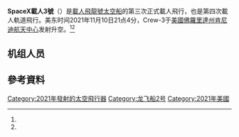 {{Request translation|en|}}
{{NoteTA
|G1=Aero
|T = zh-hans: SpaceX载人3号; zh-hant: SpaceX載人3號;
|1 = zh-cn:协调世界时; zh-tw:世界協調時間; zh-mo:世界協調時; zh-hk:協調世界時;
|2 = zh-hans:龙飞船; zh-hant:天龍號太空船;
}}
{{UTC time|北美东部时区|-5:00}}
{{Infobox spaceflight
| name               = SpaceX載人3號
| names_list         = USCV-3
| image              = SpaceX Crew Dragon (cropped).jpg
| image_caption      = 这是载人飞船之前的一次飞行（摄于其接近空间站之时）。
| image_size         = 290px

| mission_type       = ISS載人運輸
| operator           = [[SpaceX|SpaceX]]
| COSPAR_ID          = 2021-103A<ref name="InTheSkyID">{{cite web|url=https://in-the-sky.org/spacecraft.php?id=49407|title=CREW DRAGON 3|website=In-The-Sky.org|date=2021-11-12|access-date=2021-11-12|archive-date=2021-11-13|archive-url=https://web.archive.org/web/20211113000403/https://in-the-sky.org/spacecraft.php?id=49407}}</ref>
| SATCAT             = 49407<ref name="InTheSkyID" />
| mission_duration   = {{time interval|11 November 2021 02:03:31|6 May 2022 04:43|show=dhm}}

| spacecraft         = [[龙飞船2号|载人龙飞船]][[载人龙飞船C210|C210 "耐力号"]]
| manufacturer       = [[SpaceX|SpaceX]]
| launch_mass        = {{cvt|12519|kg}}
| landing_mass       = {{cvt|9616|kg}}

| launch_date        = 2021年11月11日 02:03:31（[[UTC|UTC]]）<ref name="Inverse20201001"/>
| launch_rocket      = [[獵鷹9號Block_5|獵鷹9號Block 5]] ([[獵鷹9號一級推進器列表|B1067.2]])<ref>{{cite web|url=https://www.nasa.gov/sites/default/files/atoms/files/spacex_crs-22_mision_overview_0.pdf|title=CRS-22 Mission Overview|access-date=2021-05-27|archive-date=2021-10-30|archive-url=https://web.archive.org/web/20211030085833/https://www.nasa.gov/sites/default/files/atoms/files/spacex_crs-22_mision_overview_0.pdf}} {{PD-notice}}</ref>
| launch_site        = [[甘迺迪太空中心|甘迺迪太空中心]], [[LC-39A|LC-39A]]<ref name="Space.comDockingArticle">{{cite web|url=https://www.space.com/spacex-crew-3-dragon-space-station-docking-success|title=SpaceX's Crew Dragon Endurance arrives at space station with four Crew-3 astronauts|last=Thompson|first=Amy|quote=The spacecraft launched from pad 39A here at NASA's Kennedy Space Center|date=2021-11-11|access-date=2021-11-12|archive-date=2022-03-20|archive-url=https://web.archive.org/web/20220320165348/https://www.space.com/spacex-crew-3-dragon-space-station-docking-success}}</ref>
| launch_contractor  = [[SpaceX|SpaceX]]

| landing_date       = 2022年5月6日 04:43（[[UTC|UTC]]）
| landing_site       = [[大西洋|大西洋]]
| crew_size          = 4
| crew_members       = {{le|拉加·查丽|Raja Chari}}<br/>{{le|托馬斯·馬什本|Thomas Marshburn}}<br/>{{le|馬提亞斯·毛雷爾|Matthias Maurer}}<br/>{{le|凯拉·巴隆|Kayla Barron}}
| crew_expedition    = [[远征66|远征66]]/{{tsl|en|Expedition 67|远征67|67}}
| crew_photo         = SpaceX Crew-3 (official portrait).jpg
| crew_photo_caption = (左-右) 查丽，馬什本，毛雷爾和巴隆
| crew_photo_size    = 290px

| space_station         = [[国际空间站|国际空间站]]
| start_date            = 2021年11月12日 01:25（[[UTC|UTC]]）
| end_date              = 2022年5月5日 03:20（[[UTC|UTC]]）
| arrival_craft         = 
| departure_craft       = 

| docking = {{Infobox spaceflight/Dock
  | docking_target   = [[国际空间站|国际空间站]]
  | docking_type     = 对接
  | docking_port     = [[和谐号节点舱|和谐号节点舱]] 前段<ref name="NASALaunchArticle">{{cite web|url=https://www.nasa.gov/press-release/nasa-s-spacex-crew-3-astronauts-headed-to-international-space-station|title=NASA's SpaceX Crew-3 Astronauts Headed to International Space Station|last1=Finch|first1=Josh|last2=Schierholz|first2=Stephanie|last3=Herring|first3=Kyle|last4=Ellis|first4=Kathleen|last5=Jordan|first5=Gary|last6=Dean|first6=Megan|date=2021-11-10|editor-last=Margetta|editor-first=Robert|publisher=NASA|quote=NASA's SpaceX Crew-3 Astronauts Headed to International Space Station|access-date=2021-11-13|archive-date=2022-03-13|archive-url=https://web.archive.org/web/20220313131141/http://www.nasa.gov/press-release/nasa-s-spacex-crew-3-astronauts-headed-to-international-space-station/}}</ref>
  | docking_date     = 2021年11月11日 23:32 UTC<ref name="NSFDockingArticle">{{cite web|url=https://www.nasaspaceflight.com/2021/11/crew-3-docking/|title=Crew Dragon Endurance prepares for docking to International Space Station|last=Navin|first=Joseph|date=2021-11-11|website=nasaspaceflight.com|publisher=NASASpaceFlight.com|quote=Crew Dragon Endurance is scheduled to dock to the International Space Station (ISS) at 6:33 PM EST (23:33 UTC)|access-date=2021-11-13|archive-date=2022-05-07|archive-url=https://web.archive.org/web/20220507035358/https://www.nasaspaceflight.com/2021/11/crew-3-docking/}}</ref>

  | undocking_date   = 2022年5月5日 05:20（[[UTC|UTC]]）<ref name="NYTimesDocking">{{cite web|url=https://www.nytimes.com/2021/11/11/science/spacex-nasa-docking.html|title=SpaceX Delivers NASA’s Crew-3 Astronauts to Space Station|last=Roulette|first=Joey|newspaper=The New York Times|quote=They are to remain in orbit until April 2022|date=2021-11-11|access-date=2021-11-12|archive-date=2022-04-29|archive-url=https://web.archive.org/web/20220429212617/https://www.nytimes.com/2021/11/11/science/spacex-nasa-docking.html}}</ref>
<ref name="CBSLaunchArticle">{{cite web|url=https://www.cbsnews.com/news/spacex-crew-dragon-astronauts-launch-six-months-in-space-11-10-2021/|title=SpaceX Crew Dragon astronauts launch to begin a busy six months in space|last=Harwood|first=William|date=2021-11-10|access-date=2021-11-12|publisher=CBS News|quote=Chari, Marshburn, Barron and Maurer plan to remain aboard the station until late April... The planned duration of the Crew-3 flight is nearly 166 days.|archive-date=2022-05-13|archive-url=https://web.archive.org/web/20220513201125/https://www.cbsnews.com/news/spacex-crew-dragon-astronauts-launch-six-months-in-space-11-10-2021/}}</ref>
  | time_docked      = {{time interval|2021-11-11 23:32|2022-05-05 05:20|show=dhm}}
  }}
| orbit_reference    = [[地心軌道|地心軌道]]
| orbit_regime       = [[近地軌道|近地軌道]]
| orbit_inclination  = 51.66°
| apsis              = gee

| insignia           = SpaceX Crew-3 logo.svg
| insignia_caption   = SpaceX載人3號任務徽标
| insignia_size      = 175px
| programme          = '''[[商業載人計畫|商業載人計畫]]'''
| previous_mission   = [[SpaceX載人2號|SpaceX載人2號]]
| next_mission       = [[SpaceX載人4號|SpaceX載人4號]]

| programme2         = '''[[龙飞船2号#发射清单|龙飞船载人飞行任務]]'''
| previous_mission2  = [[靈感4號|靈感4號]]
| next_mission2      = [[公理1號|公理1號]]
}}
'''SpaceX載人3號'''（{{lang-en|SpaceX Crew-3}}）是[[龙飞船2号|載人飛龍號太空船]]的第三次正式載人飛行，也是第四次載人軌道飛行。美东时间2021年11月10日21点4分，Crew-3于[[美國|美國]][[佛羅里達州|佛羅里達州]][[肯尼迪航天中心|肯尼迪航天中心]]发射升空。<ref name="Inverse20201001"/><ref name="SFN20201116"/>

==机组人员==
{{Spaceflight crew
| crew = prime
| terminology = 宇航员
| position1 = 指令长
| crew1_up = {{Flagicon|USA}} {{le|拉加·查丽|Raja Chari}}
| flights1_up = 1
| agency1_up = [[美国国家航空航天局|NASA]]
| expedition1_up = [[远征66|远征66]]/{{tsl|en|Expedition 67|远征67|67}}
| position2 = 飞行员
| crew2_up = {{Flagicon|USA}} {{le|托馬斯·馬什本|Thomas Marshburn}}
| flights2_up = 3
| agency2_up = [[美国国家航空航天局|NASA]]
| expedition2_up = 遠征66/67
| position3 = 任务专家1 <ref name="JSR799"/>
| crew3_up = {{Flagicon|GER}} {{le|馬提亞斯·毛雷爾|Matthias Maurer}}
| flights3_up = 1
| agency3_up = [[欧洲空间局|ESA]]
| expedition3_up = 遠征66/67
| position4 = 任务专家2 <ref name="JSR799"/>
| crew4_up = {{Flagicon|USA}} {{le|凯拉·巴隆|Kayla Barron}}
| flights4_up = 1
| agency4_up = [[美国国家航空航天局|NASA]]
| expedition4_up = 遠征66/67
| notes          = <ref name="JSR799">{{cite web|url=https://www.planet4589.org/latest.html|title=JSR 799 draft|publisher=Jonathan's Space Report|date=2021-11-10|access-date=2021-11-11|archive-date=2020-07-29|archive-url=https://web.archive.org/web/20200729002755/https://www.planet4589.org/latest.html}}</ref><ref name="SN20201214">{{cite web|url=https://spacenews.com/nasa-assigns-astronauts-for-third-spacex-commercial-crew-mission/|title=NASA assigns astronauts for third SpaceX commercial crew mission|publisher=SpaceNews|date=2020-12-14|access-date=2020-12-21}}</ref><ref name="SF-Crew-3"/><ref name="Crew3Announcement"/><ref name="SFN20201229">{{cite web|url=https://spaceflightnow.com/2020/12/29/three-astronauts-assigned-to-crew-dragon-mission-in-late-2021/|title=Three astronauts assigned to Crew Dragon mission in late 2021|last=Clark|first=Stephen|publisher=Spaceflight Now|date=2020-12-29|access-date=2020-12-29|archive-date=2020-12-30|archive-url=https://web.archive.org/web/20201230042441/https://spaceflightnow.com/2020/12/29/three-astronauts-assigned-to-crew-dragon-mission-in-late-2021/}}</ref><ref name="Barron">{{cite web|title=Kayla Barron Joins NASA's SpaceX Crew-3 Mission to Space Station|url=https://www.nasa.gov/press-release/kayla-barron-joins-nasa-s-spacex-crew-3-mission-to-space-station|publisher=NASA|date=2021-05-17|access-date=2021-05-17|archive-date=2021-06-03|archive-url=https://web.archive.org/web/20210603213719/https://www.nasa.gov/press-release/kayla-barron-joins-nasa-s-spacex-crew-3-mission-to-space-station/}} {{PD-notice}}</ref>
}}

== 參考資料==
{{Reflist|2|refs=

<ref name="SFN20201116">{{cite web|url=https://spaceflightnow.com/launch-schedule/|title=Launch Schedule|last=Clark|first=Stephen|publisher=Spaceflight Now|date=2020-11-16|accessdate=2020-12-28|archive-date=2018-08-16|archive-url=https://web.archive.org/web/20180816161152/https://spaceflightnow.com/launch-schedule/|dead-url=no}}</ref>


<ref name="SF-Crew-3">{{cite web|url=http://www.spacefacts.de/mission/english/crew-3.htm|title=Spaceflight mission report: SpaceX Crew-3|publisher=Space Facts|first=Joachim Wilhelm Josef|last=Becker|date=2020-11-13|access-date=2020-11-16}}</ref>

<ref name="Inverse20201001">{{cite web|url=https://www.inverse.com/innovation/spacex-crew-dragon-nasa-flights|title=SpaceX and NASA Detail a Packed 12 months for Crew Dragon: What to Know|first=Mike|last=Brown |publisher=Inverse|date=2020-10-01|access-date=2020-11-16}}</ref>



<ref name="Crew3Announcement">{{cite web|url=http://www.nasa.gov/press-release/nasa-esa-choose-astronauts-for-spacex-crew-3-mission-to-space-station|title=NASA, ESA Choose Astronauts for SpaceX Crew-3 Mission to Space Station|last=Potter|first=Sean|publisher=NASA|date=2020-12-14|access-date=2020-12-14}} {{PD-notice}}</ref>

}}

{{Portal bar|航天}}
{{Manned ISS flight}}
{{SpaceX Dragon}}
[[Category:2021年發射的太空飛行器|Category:2021年發射的太空飛行器]]
[[Category:龙飞船2号|Category:龙飞船2号]]
[[Category:2021年美國|Category:2021年美國]]